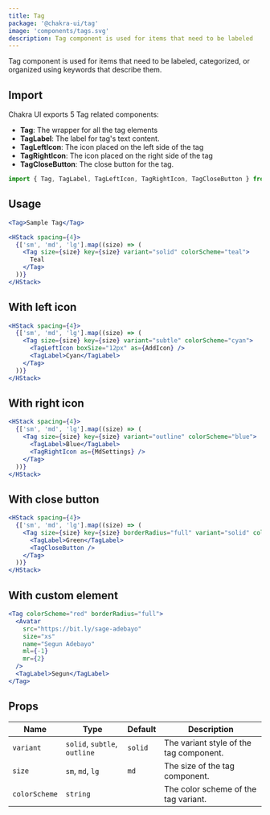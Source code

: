 ```yaml
---
title: Tag
package: '@chakra-ui/tag'
image: 'components/tags.svg'
description: Tag component is used for items that need to be labeled
---
```


Tag component is used for items that need to be labeled, categorized, or
organized using keywords that describe them.

## Import

Chakra UI exports 5 Tag related components:

- **Tag**: The wrapper for all the tag elements
- **TagLabel**: The label for tag's text content.
- **TagLeftIcon**: The icon placed on the left side of the tag
- **TagRightIcon**: The icon placed on the right side of the tag
- **TagCloseButton**: The close button for the tag.

```js
import { Tag, TagLabel, TagLeftIcon, TagRightIcon, TagCloseButton } from '@chakra-ui/core'
```

## Usage

```jsx
<Tag>Sample Tag</Tag>
```

```jsx
<HStack spacing={4}>
  {['sm', 'md', 'lg'].map((size) => (
    <Tag size={size} key={size} variant="solid" colorScheme="teal">
      Teal
    </Tag>
  ))}
</HStack>
```

## With left icon

```jsx
<HStack spacing={4}>
  {['sm', 'md', 'lg'].map((size) => (
    <Tag size={size} key={size} variant="subtle" colorScheme="cyan">
      <TagLeftIcon boxSize="12px" as={AddIcon} />
      <TagLabel>Cyan</TagLabel>
    </Tag>
  ))}
</HStack>
```

## With right icon

```jsx
<HStack spacing={4}>
  {['sm', 'md', 'lg'].map((size) => (
    <Tag size={size} key={size} variant="outline" colorScheme="blue">
      <TagLabel>Blue</TagLabel>
      <TagRightIcon as={MdSettings} />
    </Tag>
  ))}
</HStack>
```

## With close button

```jsx
<HStack spacing={4}>
  {['sm', 'md', 'lg'].map((size) => (
    <Tag size={size} key={size} borderRadius="full" variant="solid" colorScheme="green">
      <TagLabel>Green</TagLabel>
      <TagCloseButton />
    </Tag>
  ))}
</HStack>
```

## With custom element

```jsx
<Tag colorScheme="red" borderRadius="full">
  <Avatar
    src="https://bit.ly/sage-adebayo"
    size="xs"
    name="Segun Adebayo"
    ml={-1}
    mr={2}
  />
  <TagLabel>Segun</TagLabel>
</Tag>
```

## Props

| Name          | Type                         | Default | Description                             |
| ------------- | ---------------------------- | ------- | --------------------------------------- |
| `variant`     | `solid`, `subtle`, `outline` | `solid` | The variant style of the tag component. |
| `size`        | `sm`, `md`, `lg`             | `md`    | The size of the tag component.          |
| `colorScheme` | `string`                     |         | The color scheme of the tag variant.    |
